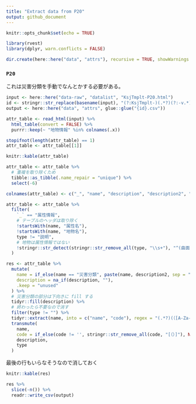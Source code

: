 ```yaml
---
title: "Extract data from P20"
output: github_document
---
```


```r
knitr::opts_chunk$set(echo = TRUE)
```

```r
library(rvest)
library(dplyr, warn.conflicts = FALSE)

dir.create(here::here("data", "attrs"), recursive = TRUE, showWarnings = FALSE)
```

### `P20`

これは災害分類を手動でなんとかする必要がある。

```r
input <- here::here("data-raw", "datalist", "KsjTmplt-P20.html")
id <- stringr::str_replace(basename(input), "(?:KsjTmplt-)(.*?)(?:-v.*)?(?:\\.html)", "\\1")
output <- here::here("data", "attrs", glue::glue("{id}.csv"))

attr_table <- read_html(input) %>% 
  html_table(convert = FALSE) %>% 
  purrr::keep(~ "地物情報" %in% colnames(.x))

stopifnot(length(attr_table) == 1)
attr_table <- attr_table[[1]]

knitr::kable(attr_table)
```

```r
attr_table <- attr_table %>% 
  # 重複を取り除くため
  tibble::as_tibble(.name_repair = "unique") %>% 
  select(-6)

colnames(attr_table) <- c("_", "name", "description", "description2", "type")

attr_table <- attr_table %>% 
  filter(
    `_` == "属性情報",
    # テーブルのヘッダは取り除く
    !startsWith(name, "属性名"),
    !startsWith(name, "地物名"),
    type != "説明",
    # 地物は属性情報ではない
    !stringr::str_detect(stringr::str_remove_all(type, "\\s+"), "^(曲面型|曲線型|点型|GM_Surface|GM_Curve|GM_Point)")
  )

res <- attr_table %>%
  mutate(
    name = if_else(name == "災害分類", paste(name, description2, sep = "_"), name),
    description = na_if(description, ""),
    .keep = "unused"
  ) %>% 
  # 災害分類の部分は下向きに fill する
  tidyr::fill(description) %>% 
  # 終わったら不要なので消す
  filter(type != "") %>% 
  tidyr::extract(name, into = c("name", "code"), regex = "(.*?)(（[A-Za-z0-9]+_[A-Za-z0-9]+）)?$") %>% 
  transmute(
    name,
    code = if_else(code != '', stringr::str_remove_all(code, "[（）]"), NA_character_),
    description,
    type
  )
```

最後の行もいらなそうなので消しておく

```r
knitr::kable(res)
```

```r
res %>% 
  slice(-n()) %>% 
  readr::write_csv(output)
```